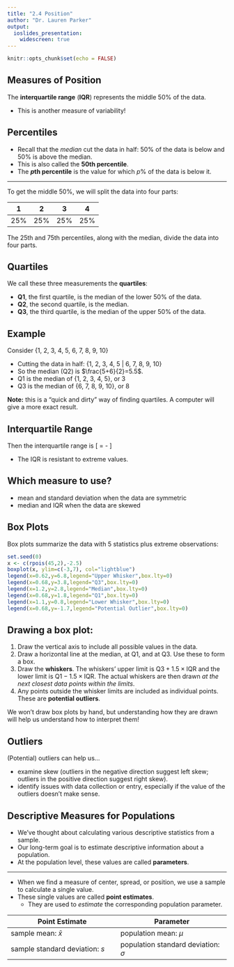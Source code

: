 ```yaml
---
title: "2.4 Position"
author: "Dr. Lauren Parker"
output:
  ioslides_presentation:
    widescreen: true
---
```


```r
knitr::opts_chunk$set(echo = FALSE)
```

## Measures of Position

The **interquartile range** (**IQR**) represents the middle 50% of the data. 

- This is another measure of variability!

## Percentiles

- Recall that the *median* cut the data in half: 50% of the data is below and 50% is above the median. 
- This is also called the **50th percentile**. 
- The **$p$th percentile** is the value for which $p$% of the data is below it.

***

To get the middle 50%, we will split the data into four parts:

| 1	| 2	| 3	| 4 |
| :-: | :-: | :-: | :-: |
| 25%	| 25%	| 25%	| 25% |

The 25th and 75th percentiles, along with the median, divide the data into four parts. 

## Quartiles

We call these three measurements the **quartiles**:

- **Q1**, the first quartile, is the median of the lower 50% of the data.
- **Q2**, the second quartile, is the median.
- **Q3**, the third quartile, is the median of the upper 50% of the data.

## Example

Consider {1, 2, 3, 4, 5, 6, 7, 8, 9, 10}

- Cutting the data in half: {1, 2, 3, 4, 5 | 6, 7, 8, 9, 10}
- So the median (Q2) is $\frac{5+6}{2}=5.5$.
- Q1 is the median of {1, 2, 3, 4, 5}, or 3
- Q3 is the median of {6, 7, 8, 9, 10}, or 8

**Note:** this is a "quick and dirty" way of finding quartiles. A computer will give a more exact result. 

## Interquartile Range

Then the interquartile range is
\[
  \text{IQR} = \text{Q3}-\text{Q1}
\]

- The IQR is resistant to extreme values. 

## Which measure to use?

- mean and standard deviation when the data are symmetric 
- median and IQR when the data are skewed

## Box Plots

Box plots summarize the data with 5 statistics plus extreme observations:

```r
set.seed(0)
x <- c(rpois(45,2),-2.5)
boxplot(x, ylim=c(-3,7), col="lightblue")
legend(x=0.62,y=6.8,legend="Upper Whisker",box.lty=0)
legend(x=0.68,y=3.8,legend="Q3",box.lty=0)
legend(x=1.2,y=2.8,legend="Median",box.lty=0)
legend(x=0.68,y=1.8,legend="Q1",box.lty=0)
legend(x=1.1,y=0.8,legend="Lower Whisker",box.lty=0)
legend(x=0.68,y=-1.7,legend="Potential Outlier",box.lty=0)
```

## Drawing a box plot:

1. Draw the vertical axis to include all possible values in the data.
2. Draw a horizontal line at the median, at $\text{Q1}$, and at $\text{Q3}$. Use these to form a box.
3. Draw the **whiskers**. The whiskers' upper limit is $\text{Q3}+1.5\times\text{IQR}$ and the lower limit is $\text{Q1}-1.5\times\text{IQR}$. The actual whiskers are then drawn *at the next closest data points within the limits*.
5. Any points outside the whisker limits are included as individual points. These are **potential outliers**. 

We won't draw box plots by hand, but understanding how they are drawn will help us understand how to interpret them!

## Outliers

(Potential) outliers can help us...

- examine skew (outliers in the negative direction suggest left skew; outliers in the positive direction suggest right skew).
- identify issues with data collection or entry, especially if the value of the outliers doesn't make sense.

## Descriptive Measures for Populations

- We've thought about calculating various descriptive statistics from a sample.
- Our long-term goal is to estimate descriptive information about a population. 
- At the population level, these values are called **parameters**. 

***

- When we find a measure of center, spread, or position, we use a sample to calculate a single value. 
- These single values are called **point estimates**.
    - They are used to *estimate* the corresponding population parameter. 

| Point Estimate | Parameter |
|-|-|
| sample mean: $\bar{x}$ | population mean: $\mu$ |
| sample standard deviation: $s$ | population standard deviation: $\sigma$ |


